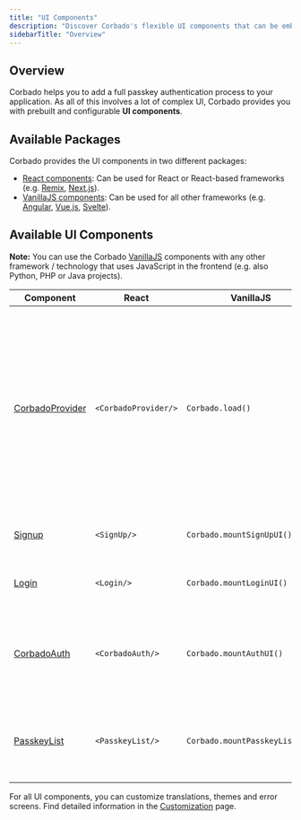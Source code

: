 ```yaml
---
title: "UI Components"
description: "Discover Corbado's flexible UI components that can be embedded with a few lines of code."
sidebarTitle: "Overview"
---
```

## Overview

Corbado helps you to add a full passkey authentication process to your application. As all of this involves a lot of complex UI, Corbado provides you with prebuilt and configurable **UI components**.

## Available Packages

Corbado provides the UI components in two different packages:

- [React components](/frontend-integration/react): Can be used for React or React-based frameworks (e.g. [Remix](/blog/remix-passkeys), [Next.js](/frontend-integration/next-js)).
- [VanillaJS components](/frontend-integration/vanilla-js): Can be used for all other frameworks (e.g. [Angular](/frontend-integration/angular), [Vue.js](/frontend-integration/vue-js), [Svelte](/frontend-integration/svelte)).

## Available UI Components

**Note:** You can use the Corbado [VanillaJS](/frontend-integration/vanilla-js) components with any other framework / technology that uses JavaScript in the frontend (e.g. also Python, PHP or Java projects).


| Component          | React                        | VanillaJS                         | Description                 |
| ------------------ | ---------------------------- | --------------------------------- | --------------------------- |  
| [CorbadoProvider](/frontend-integration/ui-components/corbadoprovider)   | ```<CorbadoProvider/>```     | ```Corbado.load()```              |**Required** when adding UI components to an application. <br/>Applies global project configuration (e.g., projectID, themes, etc.) to all Corbado components. Before using any of the following components, ensure the CorbadoProvider is properly set up.|
| [Signup](/frontend-integration/ui-components/signup)            | ```<SignUp/> ```             | ```Corbado.mountSignUpUI()```     |Component that allows users to create a new account.|
| [Login](/frontend-integration/ui-components/login)             | ```<Login/>```               | ```Corbado.mountLoginUI()```      |Component that allows users to log in to their account.|
| [CorbadoAuth](/frontend-integration/ui-components/corbadoauth)      | ```<CorbadoAuth/>```         | ```Corbado.mountAuthUI()```       |Combines Signup and Login component and takes care of authentication-related navigation.|
| [PasskeyList](/frontend-integration/ui-components/passkeylist)       | ```<PasskeyList/>```         | ```Corbado.mountPasskeyListUI()```|Can be embedded in user's profile page and lists all passkeys created by the user.|

For all UI components, you can customize translations, themes and error screens. Find detailed information in the [Customization](/frontend-integration/ui-components/customization) page.